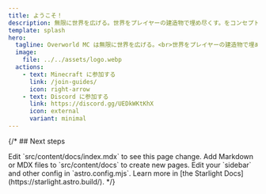 ```yaml
---
title: ようこそ！
description: 無限に世界を広げる。世界をプレイヤーの建造物で埋め尽くす。をコンセプトにみんなでマインクラフトのサバイバルを進めるサーバーです。
template: splash
hero:
  tagline: Overworld MC は無限に世界を広げる。<br>世界をプレイヤーの建造物で埋め尽くす。<br>をコンセプトにみんなでマインクラフトのサバイバルを進めるサーバーです。
  image:
    file: ../../assets/logo.webp
  actions:
    - text: Minecraft に参加する
      link: /join-guides/
      icon: right-arrow
    - text: Discord に参加する
      link: https://discord.gg/UEDkWKtKhX
      icon: external
      variant: minimal
---
```



{/* ## Next steps

<CardGrid stagger>
	<Card title="Update content" icon="pencil">
		Edit `src/content/docs/index.mdx` to see this page change.
	</Card>
	<Card title="Add new content" icon="add-document">
		Add Markdown or MDX files to `src/content/docs` to create new pages.
	</Card>
	<Card title="Configure your site" icon="setting">
		Edit your `sidebar` and other config in `astro.config.mjs`.
	</Card>
	<Card title="Read the docs" icon="open-book">
		Learn more in [the Starlight Docs](https://starlight.astro.build/).
	</Card>
</CardGrid> */}
